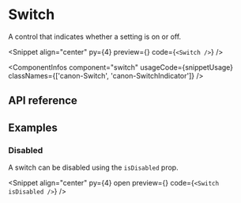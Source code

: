 
# Switch

A control that indicates whether a setting is on or off.

<Snippet
  align="center"
  py={4}
  preview={<SwitchSnippet story="Default" />}
  code={`<Switch />`}
/>

<ComponentInfos
  component="switch"
  usageCode={snippetUsage}
  classNames={['canon-Switch', 'canon-SwitchIndicator']}
/>

## API reference

<PropsTable data={switchPropDefs} />

## Examples

### Disabled

A switch can be disabled using the `isDisabled` prop.

<Snippet
  align="center"
  py={4}
  open
  preview={<SwitchSnippet story="Disabled" />}
  code={`<Switch isDisabled />`}
/>
